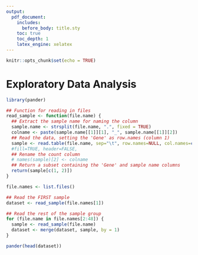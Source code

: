 ```yaml
---
output:
  pdf_document:
    includes:
      before_body: title.sty
    toc: true
    toc_depth: 1
    latex_engine: xelatex
---
```

```r
knitr::opts_chunk$set(echo = TRUE)
```

# Exploratory Data Analysis
```r
library(pander)

## Function for reading in files
read_sample <- function(file.name) {
  ## Extract the sample name for naming the column
  sample.name <- strsplit(file.name, ".", fixed = TRUE)
  colname <- paste(sample.name[[1]][1], "_", sample.name[[1]][2])
  ## Read the data, setting the 'Gene' as row.names (column 1)
  sample <- read.table(file.name, sep="\t", row.names=NULL, col.names=c("Gene", colname))
  #fill=TRUE, header=FALSE,
  ## Rename the count column
  # names(sample)[2] <- colname
  ## Return a subset containing the 'Gene' and sample name columns
  return(sample[c(1, 2)])
}

file.names <- list.files()

## Read the FIRST sample
dataset <- read_sample(file.names[1])

## Read the rest of the sample group
for (file.name in file.names[2:48]) {
  sample <- read_sample(file.name)
  dataset <- merge(dataset, sample, by = 1)
}

pander(head(dataset))
```

